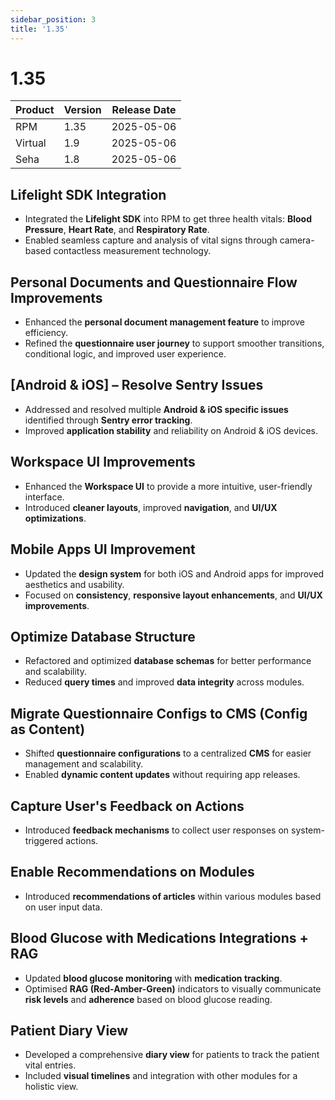 ```yaml
---
sidebar_position: 3
title: '1.35'
---
```


# 1.35
| Product | Version | Release Date |
|---------|---------|--------------|
| RPM    | 1.35    | 2025-05-06   |
| Virtual     | 1.9        | 2025-05-06   |
| Seha  | 1.8        | 2025-05-06   |


## Lifelight SDK Integration

- Integrated the **Lifelight SDK** into RPM to get three health vitals: **Blood Pressure**, **Heart Rate**, and **Respiratory Rate**.
- Enabled seamless capture and analysis of vital signs through camera-based contactless measurement technology.

## Personal Documents and Questionnaire Flow Improvements

- Enhanced the **personal document management feature** to improve efficiency.
- Refined the **questionnaire user journey** to support smoother transitions, conditional logic, and improved user experience.

## [Android & iOS] – Resolve Sentry Issues

- Addressed and resolved multiple **Android & iOS specific issues** identified through **Sentry error tracking**.
- Improved **application stability** and reliability on Android & iOS devices.

## Workspace UI Improvements

- Enhanced the **Workspace UI** to provide a more intuitive, user-friendly interface.
- Introduced **cleaner layouts**, improved **navigation**, and **UI/UX optimizations**.

## Mobile Apps UI Improvement

- Updated the **design system** for both iOS and Android apps for improved aesthetics and usability.
- Focused on **consistency**, **responsive layout enhancements**, and **UI/UX improvements**.

## Optimize Database Structure

- Refactored and optimized **database schemas** for better performance and scalability.
- Reduced **query times** and improved **data integrity** across modules.

## Migrate Questionnaire Configs to CMS (Config as Content)

- Shifted **questionnaire configurations** to a centralized **CMS** for easier management and scalability.
- Enabled **dynamic content updates** without requiring app releases.

## Capture User's Feedback on Actions

- Introduced **feedback mechanisms** to collect user responses on system-triggered actions.

## Enable Recommendations on Modules

- Introduced **recommendations of articles** within various modules based on user input data.

## Blood Glucose with Medications Integrations + RAG

- Updated **blood glucose monitoring** with **medication tracking**.
- Optimised **RAG (Red-Amber-Green)** indicators to visually communicate **risk levels** and **adherence** based on blood glucose reading.

## Patient Diary View

- Developed a comprehensive **diary view** for patients to track the patient vital entries.
- Included **visual timelines** and integration with other modules for a holistic view.

